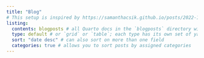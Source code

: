 ```yaml
---
title: "Blog"
# This setup is inspired by https://samanthacsik.github.io/posts/2022-10-24-quarto-blogs/
listing: 
  contents: blogposts # all Quarto docs in the `blogposts` directory will be included on your listing page
  type: default # or `grid` or `table`; each type has its own set of yaml options to include
  sort: "date desc" # can also sort on more than one field
  categories: true # allows you to sort posts by assigned categories 
---
```

